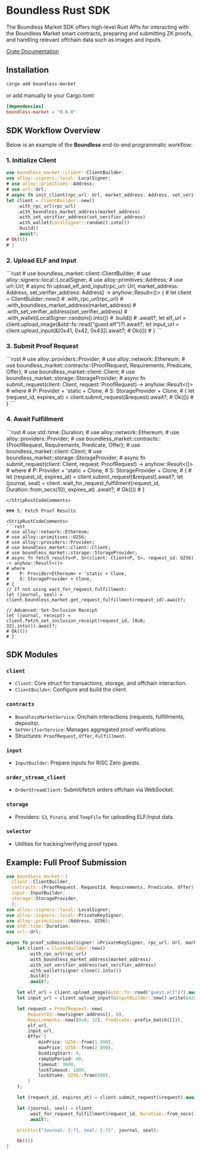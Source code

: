 
# Boundless Rust SDK

The Boundless Market SDK offers high-level Rust APIs for interacting with the Boundless Market smart contracts, preparing and submitting ZK proofs, and handling relevant offchain data such as images and inputs.

[Crate Documentation](https://docs.rs/boundless-market/0.6.0/boundless_market/#boundless-market-sdk)

## Installation

```sh
cargo add boundless-market
```

or add manually to your Cargo.toml:

```toml
[dependencies]
boundless-market = "0.6.0"
```

## SDK Workflow Overview

Below is an example of the **Boundless** end-to-end programmatic workflow:

### 1. Initialize Client

```rust
use boundless_market::client::ClientBuilder;
use alloy::signers::local::LocalSigner;
# use alloy::primitives::Address;
# use url::Url;
# async fn init_client(rpc_url: Url, market_address: Address, set_verifier_address: Address) -> anyhow::Result<()> {
let client = ClientBuilder::new()
    .with_rpc_url(rpc_url)
    .with_boundless_market_address(market_address)
    .with_set_verifier_address(set_verifier_address)
    .with_wallet(LocalSigner::random().into())
    .build()
    .await?;
# Ok(())
# }
```

### 2. Upload ELF and Input

<StripRustCodeComments>
```rust
# use boundless_market::client::ClientBuilder;
# use alloy::signers::local::LocalSigner;
# use alloy::primitives::Address;
# use url::Url;
# async fn upload_elf_and_input(rpc_url: Url, market_address: Address, set_verifier_address: Address) -> anyhow::Result<()> {
# let client = ClientBuilder::new()
#    .with_rpc_url(rpc_url)
#    .with_boundless_market_address(market_address)
#    .with_set_verifier_address(set_verifier_address)
#    .with_wallet(LocalSigner::random().into())
#    .build()
#    .await?;
let elf_url = client.upload_image(&std::fs::read("guest.elf")?).await?;
let input_url = client.upload_input(&[0x41, 0x42, 0x43]).await?;
# Ok(())
# }
```
</StripRustCodeComments>

### 3. Submit Proof Request

<StripRustCodeComments>
```rust
# use alloy::providers::Provider;
# use alloy::network::Ethereum;
# use boundless_market::contracts::{ProofRequest, Requirements, Predicate, Offer};
# use boundless_market::client::Client;
# use boundless_market::storage::StorageProvider;
# async fn submit_request<P, S>(client: Client<P, S>, request: ProofRequest) -> anyhow::Result<()>
# where
#    P: Provider<Ethereum> + 'static + Clone,
#    S: StorageProvider + Clone,
# {
let (request_id, expires_at) = client.submit_request(&request).await?;
# Ok(())
# }
```
</StripRustCodeComments>

### 4. Await Fulfillment

<StripRustCodeComments>
```rust
# use std::time::Duration;
# use alloy::network::Ethereum;
# use alloy::providers::Provider;
# use boundless_market::contracts::{ProofRequest, Requirements, Predicate, Offer};
# use boundless_market::client::Client;
# use boundless_market::storage::StorageProvider;
# async fn submit_request<P, S>(client: Client<P, S>, request: ProofRequest) -> anyhow::Result<()>
# where
#    P: Provider<Ethereum> + 'static + Clone,
#    S: StorageProvider + Clone,
# {
# let (request_id, expires_at) = client.submit_request(&request).await?;
let (journal, seal) = client
    .wait_for_request_fulfillment(request_id, Duration::from_secs(10), expires_at)
    .await?;
# Ok(())
# }

```
</StripRustCodeComments>

### 5. Fetch Proof Results

<StripRustCodeComments>
```rust
# use alloy::network::Ethereum;
# use alloy::primitives::U256;
# use alloy::providers::Provider;
# use boundless_market::client::Client;
# use boundless_market::storage::StorageProvider;
# async fn fetch_results<P, S>(client: Client<P, S>, request_id: U256) -> anyhow::Result<()>
# where
#    P: Provider<Ethereum> + 'static + Clone,
#    S: StorageProvider + Clone,
# {
// If not using wait_for_request_fulfillment:
let (journal, seal) = client.boundless_market.get_request_fulfillment(request_id).await?;

// Advanced: Set-Inclusion Receipt
let (journal, receipt) = client.fetch_set_inclusion_receipt(request_id, [0u8; 32].into()).await?;
# Ok(())
# }
```
</StripRustCodeComments>

## SDK Modules

### `client`
- `Client`: Core struct for transactions, storage, and offchain interaction.
- `ClientBuilder`: Configure and build the client.

### `contracts`
- `BoundlessMarketService`: Onchain interactions (requests, fulfillments, deposits).
- `SetVerifierService`: Manages aggregated proof verifications.
- Structures: `ProofRequest`, `Offer`, `Fulfillment`.

### `input`
- `InputBuilder`: Prepare inputs for RISC Zero guests.

### `order_stream_client`
- `OrderStreamClient`: Submit/fetch orders offchain via WebSocket.

### `storage`
- Providers: `S3`, `Pinata`, and `TempFile` for uploading ELF/input data.

### `selector`
- Utilities for tracking/verifying proof types.

## Example: Full Proof Submission

```rust
use boundless_market::{
  client::ClientBuilder,
  contracts::{ProofRequest, RequestId, Requirements, Predicate, Offer},
  input::InputBuilder,
  storage::StorageProvider,
  };
use alloy::signers::local::LocalSigner;
use alloy::signers::local::PrivateKeySigner;
use alloy::primitives::{Address, U256};
use std::time::Duration;
use url::Url;

async fn proof_submission(signer: &PrivateKeySigner, rpc_url: Url, market_address: Address, set_verifier_address: Address) -> anyhow::Result<()> {
    let client = ClientBuilder::new()
        .with_rpc_url(rpc_url)
        .with_boundless_market_address(market_address)
        .with_set_verifier_address(set_verifier_address)
        .with_wallet(signer.clone().into())
        .build()
        .await?;

    let elf_url = client.upload_image(&std::fs::read("guest.elf")?).await?;
    let input_url = client.upload_input(&InputBuilder::new().write(&42u32)?.build_vec()?).await?;

    let request = ProofRequest::new(
        RequestId::new(signer.address(), 0),
        Requirements::new([0u8; 32], Predicate::prefix_match([])),
        elf_url,
        input_url,
        Offer {
            minPrice: U256::from(1_000),
            maxPrice: U256::from(2_000),
            biddingStart: 0,
            rampUpPeriod: 60,
            timeout: 3600,
            lockTimeout: 1800,
            lockStake: U256::from(500),
        }
    );

    let (request_id, expires_at) = client.submit_request(&request).await?;

    let (journal, seal) = client
        .wait_for_request_fulfillment(request_id, Duration::from_secs(10), expires_at)
        .await?;

    println!("Journal: {:?}, Seal: {:?}", journal, seal);

    Ok(())
}
```

